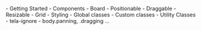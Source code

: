 
<Meta title="Simple Board" />

<div className="db-container">

  <p>
    - Getting Started
    - Components
      - Board
      - Positionable
      - Draggable
      - Resizable
      - Grid
    - Styling
      - Global classes
      - Custom classes
    - Utility Classes
      - tela-ignore
      - body.panning, .dragging ...
  </p>

</div>